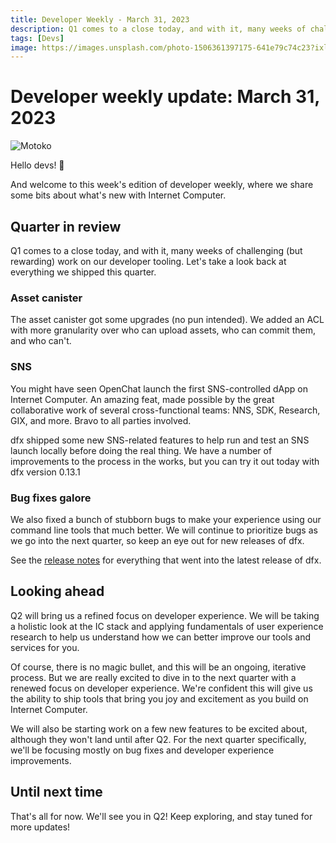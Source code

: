 ```yaml
---
title: Developer Weekly - March 31, 2023
description: Q1 comes to a close today, and with it, many weeks of challenging work on our developer tooling. Let's take a look back at everything we shipped this quarter.
tags: [Devs]
image: https://images.unsplash.com/photo-1506361397175-641e79c74c23?ixlib=rb-4.0.3&ixid=MnwxMjA3fDB8MHxwaG90by1wYWdlfHx8fGVufDB8fHx8&auto=format&fit=crop&w=2940&q=80
---
```


# Developer weekly update: March 31, 2023
![Motoko](https://images.unsplash.com/photo-1506361397175-641e79c74c23?ixlib=rb-4.0.3&ixid=MnwxMjA3fDB8MHxwaG90by1wYWdlfHx8fGVufDB8fHx8&auto=format&fit=crop&w=2940&q=80)



Hello devs! 👋

And welcome to this week's edition of developer weekly, where we share some bits about what's
new with Internet Computer.

## Quarter in review
Q1 comes to a close today, and with it, many weeks of challenging (but rewarding) work on our developer tooling.
Let's take a look back at everything we shipped this quarter.

### Asset canister
The asset canister got some upgrades (no pun intended). We added an ACL with more granularity over who can
upload assets, who can commit them, and who can't.

### SNS
You might have seen OpenChat launch the first SNS-controlled dApp on Internet Computer. An amazing feat, made possible
by the great collaborative work of several cross-functional teams: NNS, SDK, Research, GIX, and more. Bravo to all
parties involved.

dfx shipped some new SNS-related features to help run and test an SNS launch locally before doing the real thing. We
have a number of improvements to the process in the works, but you can try it out today with dfx version 0.13.1

### Bug fixes galore
We also fixed a bunch of stubborn bugs to make your experience using our command line tools that much better. We will
continue to prioritize bugs as we go into the next quarter, so keep an eye out for new releases of dfx.

See the [release notes](https://github.com/dfinity/sdk/releases/tag/0.13.0) for everything that went into the latest release of dfx.

## Looking ahead
Q2 will bring us a refined focus on developer experience. We will be taking a holistic look at the IC stack and applying
fundamentals of user experience research to help us understand how we can better improve our tools and services for you.

Of course, there is no magic bullet, and this will be an ongoing, iterative process. But we are really excited to dive in to the next quarter with a renewed focus on
developer experience. We're confident this will give us the ability to ship tools that bring you joy and excitement as you build on Internet Computer.

We will also be starting work on a few new features to be excited about, although they won't land until after Q2. For
the next quarter specifically, we'll be focusing mostly on bug fixes and developer experience improvements.

## Until next time

That's all for now. We'll see you in Q2! Keep exploring, and stay tuned for more updates!
